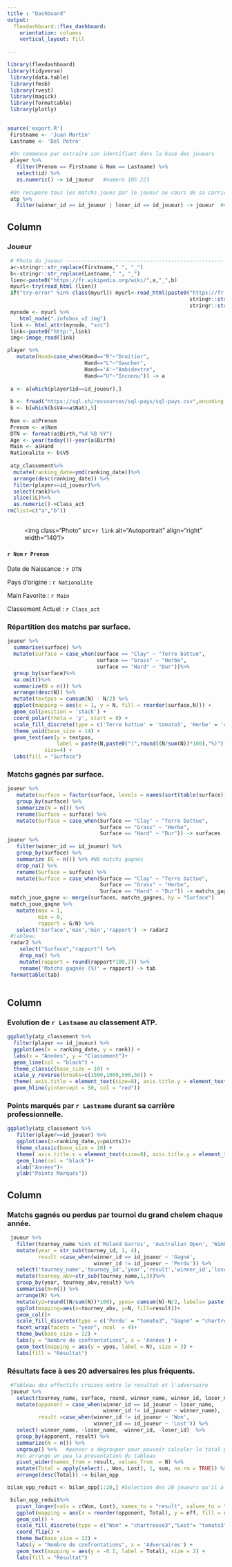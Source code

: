 ```yaml
---
title : "Dashboard"
output: 
  flexdashboard::flex_dashboard:
    orientation: columns
    vertical_layout: fill
    
---
```


```r
library(flexdashboard)
library(tidyverse)
 library(data.table)
 library(fmsb)
 library(rvest)
 library(magick)
 library(formattable)
 library(plotly)
 
```
```r
source('export.R')
 Firstname <- 'Juan Martin'
 Lastname <- 'Del Potro'
 
 #On commence par extraire son identifiant dans la base des joueurs
 player %>% 
   filter(Prenom == Firstname & Nom == Lastname) %>%
   select(id) %>% 
   as.numeric() -> id_joueur   #numero 105 223
 
 #On recupere tous les matchs joues par le joueur au cours de sa carriere
 atp %>%
   filter(winner_id == id_joueur | loser_id == id_joueur) -> joueur  #620 matchs en tout
```

Column {data-width=450}
-----------------------------------------------------------------------

### Joueur {data-height=200}
```r
 # Photo du joueur --------------------------------------------------------
 a<-stringr::str_replace(Firstname," ", "_") 
 b<-stringr::str_replace(Lastname," ", "_")
 lien<-paste0("https://fr.wikipedia.org/wiki/",a,"_",b)
 myurl<-try(read_html (lien))
 if("try-error" %in% class(myurl)) myurl<-read_html(paste0("https://fr.wikipedia.org/wiki/",
                                                           stringr::str_replace(Firstname," ","-"),"_",
                                                           stringr::str_replace(Lastname," ","-")))
 mynode <- myurl %>% 
    html_node(".infobox_v2 img")
 link <- html_attr(mynode, "src")
 link<-paste0("http:",link)
 img<-image_read(link)

player %>%
   mutate(Hand=case_when(Hand=="R"~"Droitier",
                         Hand=="L"~"Gaucher",
                         Hand=='A'~"Ambidextre",
                         Hand=="U"~"Inconnu")) -> a
 
 a <- a[which(player$id==id_joueur),]
 
 b <- fread("https://sql.sh/ressources/sql-pays/sql-pays.csv",encoding = 'UTF-8')
 b <- b[which(b$V4==a$Nat),5]
 
 Nom <- a$Prenom
 Prenom <- a$Nom
 DTN <- format(a$Birth,"%d %B %Y")
 Age <- year(today())-year(a$Birth)
 Main <- a$Hand
 Nationalite <- b$V5
 
 atp_classement%>%
  mutate(ranking_date=ymd(ranking_date))%>%
  arrange(desc(ranking_date)) %>%
  filter(player==id_joueur)%>%
  select(rank)%>%
  slice(1L)%>%
  as.numeric()->Class_act
rm(list=c("a","b"))
 
```
<figure > <img class="Photo" src=`r link` alt="Autoportrait" align="right" width="140"/> </a>
    </figure>

<h4> `r Nom` `r Prenom` </h4>

Date de Naissance : `r DTN `

Pays d'origine : `r Nationalite` 

Main Favorite : `r Main `

Classement Actuel : `r Class_act `

### Répartition des matchs par surface. {data-height=300}
```r
joueur %>%
  summarise(surface) %>%
  mutate(surface = case_when(surface == "Clay" ~ "Terre battue",
                             surface == "Grass" ~ "Herbe",
                             surface == "Hard" ~ "Dur"))%>%
  group_by(surface)%>%
  na.omit()%>%
  summarize(N = n()) %>%
  arrange(desc(N)) %>%
  mutate(textpos = cumsum(N) - N/2) %>%
  ggplot(mapping = aes(x = 1, y = N, fill = reorder(surface,N))) +
  geom_col(position = 'stack') +
  coord_polar(theta = 'y', start = 0) +
  scale_fill_discrete(type = c('Terre battue' = 'tomato3', 'Herbe' = 'chartreuse3', 'Dur' = 'cadetblue3')) + 
  theme_void(base_size = 14) +
  geom_text(aes(y = textpos, 
                label = paste(N,paste0("(",round((N/sum(N))*100),"%)"))),
            size=4) +
  labs(fill = "Surface")
```


### Matchs gagnés par surface. {data-height=100}

```r
joueur %>%
   mutate(surface = factor(surface, levels = names(sort(table(surface))), ordered = TRUE)) %>%
   group_by(surface) %>%
   summarize(N = n()) %>%
   rename(Surface = surface) %>%
   mutate(Surface = case_when(Surface == "Clay" ~ "Terre battue",
                              Surface == "Grass" ~ "Herbe",
                              Surface == "Hard" ~ "Dur")) -> surfaces
joueur %>%
   filter(winner_id == id_joueur) %>%
   group_by(surface) %>%
   summarize (G = n()) %>% #Nb matchs gagnés
   drop_na() %>%
   rename(Surface = surface) %>%
   mutate(Surface = case_when(Surface == "Clay" ~ "Terre battue",
                              Surface == "Grass" ~ "Herbe",
                              Surface == "Hard" ~ "Dur")) -> matchs_gagnes
 match_joue_gagne <- merge(surfaces, matchs_gagnes, by = "Surface")
 match_joue_gagne %>%
   mutate(max = 1, 
          min = 0, 
          rapport = G/N) %>%
   select('Surface','max','min','rapport') -> radar2
 #tableau
 radar2 %>%
    select("Surface","rapport") %>%
    drop_na() %>%
    mutate(rapport = round(rapport*100,2)) %>%
    rename('Matchs gagnés (%)' = rapport) -> tab
 formattable(tab) 
 
```

Column {data-width=350}
-----------------------------------------------------------------------

### Evolution de `r Lastname`  au classement ATP.
```r
ggplotly(atp_classement %>%
  filter(player == id_joueur) %>%
  ggplot(aes(x = ranking_date, y = rank)) + 
  labs(x = "Années", y = "Classement")+
  geom_line(col = "black") + 
  theme_classic(base_size = 10) +
  scale_y_reverse(breaks=c(1500,1000,500,50)) +
  theme( axis.title = element_text(size=8), axis.title.y = element_text(size=8)) +
  geom_hline(yintercept = 50, col = "red"))
```

### Points marqués par `r Lastname` durant sa carrière professionnelle.

```r
ggplotly(atp_classement %>%
   filter(player==id_joueur) %>%
   ggplot(aes(x=ranking_date,y=points))+
   theme_classic(base_size = 10) +
   theme( axis.title.x = element_text(size=8), axis.title.y = element_text(size=8)) +
   geom_line(col = "black")+
   xlab("Années")+
   ylab("Points Marqués")) 
```

Column {data-width=450}
-----------------------------------------------------------------------
###      Matchs gagnés ou perdus par tournoi du grand chelem chaque année.
```r
 joueur %>%
   filter(tourney_name %in% c('Roland Garros', 'Australian Open', 'Wimbledon', 'US Open')) %>%
   mutate(year = str_sub(tourney_id, 1, 4),
          result =case_when(winner_id == id_joueur ~ 'Gagné',
                            winner_id != id_joueur ~ 'Perdu')) %>%
   select('tourney_name','tourney_id','year','result','winner_id','loser_id')%>%
   mutate(tourney_abv=str_sub(tourney_name,1,3))%>%
   group_by(year, tourney_abv,result) %>%
   summarise(N=n()) %>%
   arrange(N) %>%
   mutate(y2=round((N/sum(N))*100), ypos= cumsum(N)-N/2, labels= paste(N,paste0("(",y2,"%)")) )  %>%
   ggplot(mapping=aes(x=tourney_abv, y=N, fill=result))+
   geom_col()+
   scale_fill_discrete(type = c('Perdu' = "tomato3", "Gagné" = "chartreuse3")) +
   facet_wrap(facets = "year", ncol  = 4)+
   theme_bw(base_size = 12) +
   labs(y = "Nombre de confrontations", x = 'Années') +
   geom_text(mapping = aes(y = ypos, label = N), size = 3) +
   labs(fill = "Résultat")
```


### Résultats face à ses 20 adversaires les plus fréquents.
```r
 #Tableau des effectifs croises entre le resultat et l'adversaire
 joueur %>%
   select(tourney_name, surface, round, winner_name, winner_id, loser_name, loser_id, score, minutes) %>%
   mutate(opponent = case_when(winner_id == id_joueur ~ loser_name,
                               winner_id != id_joueur ~ winner_name),
          result =case_when(winner_id != id_joueur ~ 'Won',
                            winner_id == id_joueur ~ 'Lost')) %>%
   select(-winner_name, -loser_name, -winner_id, -loser_id)  %>%
   group_by(opponent, result) %>%
   summarize(N = n()) %>%
   ungroup() %>%   #penser a degrouper pour pouvoir calculer le total par la suite
   #on arrange un peu la presentation du tableau
   pivot_wider(names_from = result, values_from  = N) %>%
   mutate(Total = apply(select(., Won, Lost), 1, sum, na.rm = TRUE)) %>%
   arrange(desc(Total)) -> bilan_opp

bilan_opp_reduit <- bilan_opp[1:20,] #Selection des 20 joueurs qu'il a le plus affrontÃ©

 bilan_opp_reduit%>%
   pivot_longer(cols = c(Won, Lost), names_to = "result", values_to = "eff") %>%
   ggplot(mapping = aes(x = reorder(opponent, Total), y = eff, fill = result)) +
   geom_col() +
   scale_fill_discrete(type = c("Won" = "chartreuse3","Lost"= "tomato3"), labels=c('Perdu','Gagné')) +
   coord_flip() +
   theme_bw(base_size = 12) +
   labs(y = "Nombre de confrontations", x = 'Adversaires') +
   geom_text(mapping = aes(y = -0.1, label = Total), size = 2) +
   labs(fill = "Résultat")

```
